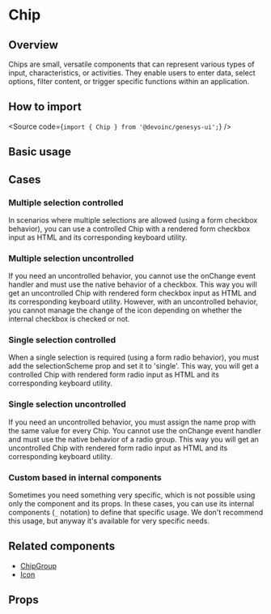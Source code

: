 

<Meta of={Stories} />

# Chip

## Overview

Chips are small, versatile components that can represent various types of input, characteristics, or activities.
They enable users to enter data, select options, filter content, or trigger specific functions within an application.

## How to import

<Source code={`import { Chip } from '@devoinc/genesys-ui';`} />

## Basic usage

<Canvas of={Stories.Base} />

## Cases

### Multiple selection controlled

In scenarios where multiple selections are allowed (using a form checkbox behavior), you can use a controlled Chip with a rendered form checkbox input as HTML and its corresponding keyboard utility.

<Canvas of={Stories.MultipleControlled} />

### Multiple selection uncontrolled

If you need an uncontrolled behavior, you cannot use the onChange event handler and must use the native behavior of a checkbox.
This way you will get an uncontrolled Chip with rendered form checkbox input as HTML and its corresponding keyboard utility.
However, with an uncontrolled behavior, you cannot manage the change of the icon depending on whether the internal checkbox is checked or not.

<Canvas of={Stories.MultipleUncontrolled} />

### Single selection controlled

When a single selection is required (using a form radio behavior), you must add the selectionScheme prop and set it to 'single'.
This way, you will get a controlled Chip with rendered form radio input as HTML and its corresponding keyboard utility.

<Canvas of={Stories.SingleControlled} />

### Single selection uncontrolled

If you need an uncontrolled behavior, you must assign the name prop with the same value for every Chip.
You cannot use the onChange event handler and must use the native behavior of a radio group.
This way you will get an uncontrolled Chip with rendered form radio input as HTML and its corresponding keyboard utility.

<Canvas of={Stories.SingleUncontrolled} />

### Custom based in internal components

Sometimes you need something very specific, which is not possible using only the component and its props.
In these cases, you can use its internal components (`_` notation) to define that specific usage.
We don't recommend this usage, but anyway it's available for very specific needs.

<Canvas of={Stories.Custom} />

## Related components

- [ChipGroup](?path=/docs/components-form-chipgroup--docs)
- [Icon](?path=/docs/components-feedback-icon--docs)

## Props

<ArgTypes of={Stories} />
